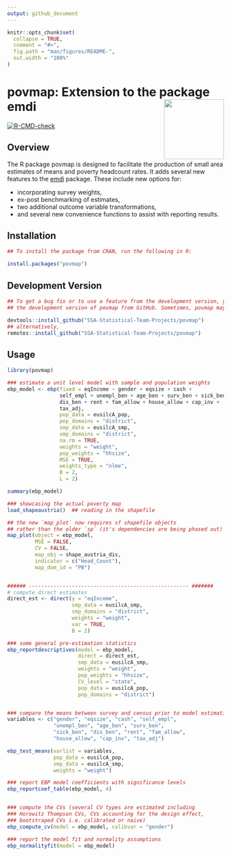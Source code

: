 ```yaml
---
output: github_document
---
```


<!-- README.md is generated from README.Rmd. Please edit that file -->

```r
knitr::opts_chunk$set(
  collapse = TRUE,
  comment = "#>",
  fig.path = "man/figures/README-",
  out.width = "100%"
)
```

# povmap: Extension to the package emdi <img src="man/figures/logo.png" align="right" height="139" />

<!-- badges: start -->
  [![R-CMD-check](https://github.com/SSA-Statistical-Team-Projects/povmap/actions/workflows/R-CMD-check.yaml/badge.svg)](https://github.com/SSA-Statistical-Team-Projects/povmap/actions/workflows/R-CMD-check.yaml)
  <!-- badges: end --> 

## Overview

The R package povmap is designed to facilitate the production 
of small area estimates of means and poverty headcount rates. It adds several 
new features to the [emdi](https://cran.r-project.org/web/packages/emdi/index.html) package. 
These include new options for:

* incorporating survey weights, 
* ex-post benchmarking of estimates, 
* two additional outcome variable transformations, 
* and several new convenience functions to assist with reporting results.

## Installation

```r
## To install the package from CRAN, run the following in R: 

install.packages("povmap")

```

## Development Version

```r
## To get a bug fix or to use a feature from the development version, you can install 
## the development version of povmap from GitHub. Sometimes, povmap maybe unavailable in CRAN (although this is typically ## unlikely)

devtools::install_github("SSA-Statistical-Team-Projects/povmap")
## alternatively,
remotes::install_github("SSA-Statistical-Team-Projects/povmap")

```

## Usage
```r
library(povmap)

### estimate a unit level model with sample and population weights
ebp_model <- ebp(fixed = eqIncome ~ gender + eqsize + cash +
                 self_empl + unempl_ben + age_ben + surv_ben + sick_ben +
                 dis_ben + rent + fam_allow + house_allow + cap_inv +
                 tax_adj,
                 pop_data = eusilcA_pop, 
                 pop_domains = "district",
                 smp_data = eusilcA_smp, 
                 smp_domains = "district",
                 na.rm = TRUE, 
                 weights = "weight",
                 pop_weights = "hhsize", 
                 MSE = TRUE, 
                 weights_type = "nlme",
                 B = 2, 
                 L = 2)

summary(ebp_model)

### showcasing the actual poverty map
load_shapeaustria()  ## reading in the shapefile

## the new `map_plot` now requires sf shapefile objects
## rather than the older `sp` (it's dependencies are being phased out)
map_plot(object = ebp_model, 
         MSE = FALSE, 
         CV = FALSE, 
         map_obj = shape_austria_dis, 
         indicator = c("Head_Count"), 
         map_dom_id = "PB")


###### ---------------------------------------------------- #######
# compute direct estimates 
direct_est <- direct(y = "eqIncome", 
                     smp_data = eusilcA_smp,
                     smp_domains = "district", 
                     weights = "weight",
                     var = TRUE, 
                     B = 2)

### some general pre-estimation statistics
ebp_reportdescriptives(model = ebp_model, 
                       direct = direct_est,
                       smp_data = eusilcA_smp, 
                       weights = "weight",
                       pop_weights = "hhsize", 
                       CV_level = "state",
                       pop_data = eusilcA_pop, 
                       pop_domains = "district")


### compare the means between survey and census prior to model estimation
variables <- c("gender", "eqsize", "cash", "self_empl",
               "unempl_ben", "age_ben", "surv_ben",
               "sick_ben", "dis_ben", "rent", "fam_allow",
               "house_allow", "cap_inv", "tax_adj")

ebp_test_means(varlist = variables,
               pop_data = eusilcA_pop,
               smp_data = eusilcA_smp,
               weights = "weight")

### report EBP model coefficients with significance levels
ebp_reportcoef_table(ebp_model, 4)


### compute the CVs (several CV types are estimated including
### Horowitz Thompson CVs, CVs accounting for the design effect,
### bootstraped CVs i.e. calibrated or naive)
ebp_compute_cv(model = ebp_model, calibvar = "gender")

### report the model fit and normality assumptions
ebp_normalityfit(model = ebp_model)

```






















